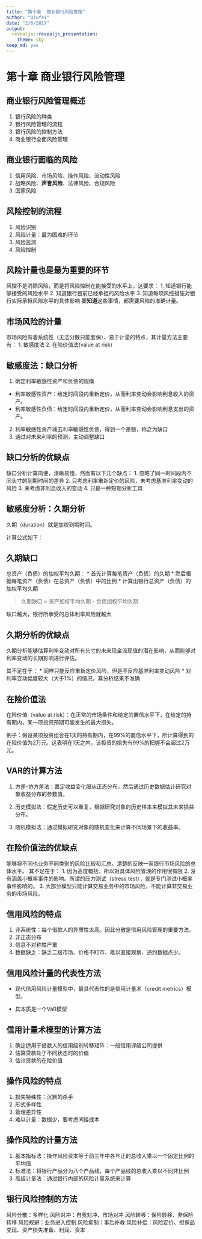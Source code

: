 ```yaml
---
title: "第十章  商业银行风险管理"
author: "Qiufei"
date: "2/6/2017"
output:
  revealjs::revealjs_presentation:
    theme: sky
keep_md: yes
---
```




# 第十章 商业银行风险管理 #

## 商业银行风险管理概述 ##

1. 银行风险的种类
2. 银行风险管理的流程
3. 银行风险的控制方法
4. 商业银行全面风险管理

## 商业银行面临的风险 ##


1. 信用风险、市场风险、操作风险、流动性风险
2. 战略风险、**声誉风险**、法律风险、合规风险
3. 国家风险

## 风险控制的流程 ##
1. 风险识别 
2. 风险计量：最为困难的环节
3. 风险监测
4. 风险控制

## 风险计量也是最为重要的环节 ##
风控不是消除风险，而是将风险控制在能接受的水平上，这要求：
1. 知道银行能够接受的风险水平
2. 知道银行目前已经承担的风险水平
3. 知道每项风控措施对银行实际承担风险水平的具体影响
要**知道**这些事情，都需要风险的准确计量。


## 市场风险的计量 ##
市场风险有着系统性（无法分散只能套保）、易于计量的特点，其计量方法主要有：
1. 敏感度法
2. 在险价值法(value at risk)

## 敏感度法：缺口分析 ##

1. 确定利率敏感性资产和负债的规模
- 利率敏感性资产：给定时间段内重新定价，从而利率变动会影响利息收入的资产。
- 利率敏感性负债：给定时间段内重新定价，从而利率变动会影响利息支出的资产。
2. 利率敏感性资产减去利率敏感性负债，得到一个差额，称之为缺口
3. 通过对未来利率的预测，主动调整缺口

## 缺口分析的优缺点 ##
缺口分析计算简便，清晰易懂，然而有以下几个缺点：
1. 忽略了同一时间段内不同头寸的到期时间的差异
2. 只考虑利率重新定价的风险，未考虑基准利率变动的风险
3. 未考虑非利息收入的变动
4. 只是一种短期分析工具

## 敏感度分析：久期分析 ##
久期（duration）就是加权到期时间。

计算公式如下：

## 久期缺口 ##

总资产（负债）的加权平均久期：
* 首先计算每笔资产（负债）的久期
* 然后根据每笔资产（负债）在总资产（负债）中的比例
* 计算出银行总资产（负债）的加权平均久期

> 久期缺口 = 资产加权平均久期 - 负债加权平均久期 

缺口越大，银行所承受的总体利率风险就越大

## 久期分析的优缺点 ##
久期分析能够估算利率变动对所有头寸的未来现金流现值的潜在影响，从而能够对利率变动的长期影响进行评估。

其不足在于：
* 同样只能反应重新定价风险，但是不反应基准利率变动风险
* 对利率变动幅度较大（大于1%）的情况，其分析结果不准确

## 在险价值法 ##

在险价值（value at risk）：在正常的市场条件和给定的置信水平下，在给定的持有期内，某一项投资预期可能发生的最大损失。

例子：假设某项投资组合在1天的持有期内，在99%的置信水平下，所计算得到的在险价值为2万元。这表明在1天之内，该投资的损失有99%的把握不会超过2万元。

## VAR的计算方法 ##
1. 方差-协方差法：嘉定收益变化服从正态分布，然后通过历史数据估计研究对象收益分布的参数值。

2. 历史模拟法：假定历史可以重复，根据研究对象的历史样本来模拟其未来损益分布。

3. 随机模拟法：通过模拟研究对象的随机变化来计算不同场景下的收益率。

## 在险价值法的优缺点 ##

能够将不同也业务不同类别的风险比较和汇总，清楚的反映一家银行市场风险的总体水平。
其不足在于：
1. 因为高度概括，所以对具体风险管理的作用很有限
2. 没有涵盖小概率事件的影响。所谓的压力测试（stress test），就是专门测试小概率事件影响的。
3. 大部分模型只能计算交易业务中的市场风险，不能计算非交易业务的市场风险。



## 信用风险的特点 ##

1. 非系统性：每个借款人的异质性太高。因此分散是信用风险管理的重要方法。
2. 非正态分布
3. 信息不对称性严重
4. 数据缺乏：缺乏二级市场、价格不盯市、难以直接观察、违约数据点少。

## 信用风险计量的代表性方法 ##
* 现代信用风险计量模型中，最具代表性的是信用计量术（credit metrics）模型。

* 其本质是一个VaR模型

## 信用计量术模型的计算方法 ##

1. 确定适用于借款人的信用级别转移矩阵：一般信用评级公司提供
2. 估算贷款处于不同状态时的价值
3. 估计贷款的在险价值

## 操作风险的特点 ##

1. 损失特殊性：沉默的杀手
2. 形式多样性
3. 管理差异性
4. 难以计量：数据少，要考虑间接成本

## 操作风险的计量方法 ##

1. 基本指标法：操作风险资本等于前三年中各年正的总收入乘以一个固定比例的平均值
2. 标准法：将银行产品分为八个产品线，每个产品线的总收入乘以不同非比例
3. 高级计量法：通过银行内部的风险计量系统来计算

## 银行风险控制的方法 ##

风险分散：多样化
风险对冲：自我对冲、市场对冲 
风险转移：保险转移、非保险转移 
风险规避：业务进入控制
风险抑制：事后补救
风险补偿：风险定价、担保品变现、资产损失准备、利润、资本

